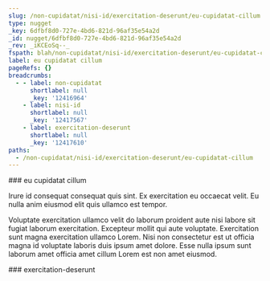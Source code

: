 ```yaml
---
slug: /non-cupidatat/nisi-id/exercitation-deserunt/eu-cupidatat-cillum
type: nugget
_key: 6dfbf8d0-727e-4bd6-821d-96af35e54a2d
_id: nugget/6dfbf8d0-727e-4bd6-821d-96af35e54a2d
_rev: _iKCEoSq--_
fspath: blah/non-cupidatat/nisi-id/exercitation-deserunt/eu-cupidatat-cillum.md
label: eu cupidatat cillum
pageRefs: {}
breadcrumbs:
  - - label: non-cupidatat
      shortlabel: null
      _key: '12416964'
    - label: nisi-id
      shortlabel: null
      _key: '12417567'
    - label: exercitation-deserunt
      shortlabel: null
      _key: '12417610'
paths:
  - /non-cupidatat/nisi-id/exercitation-deserunt/eu-cupidatat-cillum
---
```


<NuggetArea>
<Nugget slug="/non-cupidatat/nisi-id/exercitation-deserunt/eu-cupidatat-cillum" type="nugget" _key="6dfbf8d0-727e-4bd6-821d-96af35e54a2d" _id="nugget/6dfbf8d0-727e-4bd6-821d-96af35e54a2d" _rev="_iKCEoSq--_" fspath="blah/non-cupidatat/nisi-id/exercitation-deserunt/eu-cupidatat-cillum.md" label="eu cupidatat cillum" paths="/non-cupidatat/nisi-id/exercitation-deserunt/eu-cupidatat-cillum">
<NuggetBody>
### eu cupidatat cillum

Irure id consequat consequat quis sint. Ex exercitation eu occaecat velit. Eu nulla anim eiusmod elit quis ullamco est tempor.

Voluptate exercitation ullamco velit do laborum proident aute nisi labore sit fugiat laborum exercitation. Excepteur mollit qui aute voluptate. Exercitation sunt magna exercitation ullamco Lorem. Nisi non consectetur est ut officia magna id voluptate laboris duis ipsum amet dolore. Esse nulla ipsum sunt laborum amet officia amet cillum Lorem est non amet eiusmod.

</NuggetBody>
<Breadcrumbs>
<Crumbs>
<Crumb _key="12416964" label="non-cupidatat" /><Crumb _key="12417567" label="nisi-id" /><Crumb _key="12417610" label="exercitation-deserunt" />
</Crumbs>
</Breadcrumbs>
</Nugget>

<NuggetsInbound>
</NuggetsInbound>
<NuggetsOutbound>
</NuggetsOutbound>
</NuggetArea>
<PassagesInbound>
<Passage direction="inbound" type="passage" _key="12417610" _id="passage/12417610" _rev="_iKCEoSq---" label="exercitation-deserunt" passage="exercitation-deserunt" fspath="blah/non-cupidatat/nisi-id/exercitation-deserunt" paths="/non-cupidatat/nisi-id/exercitation-deserunt" slug="/non-cupidatat/nisi-id/exercitation-deserunt">
<NuggetBody>
### exercitation-deserunt

</NuggetBody>
<Breadcrumbs>
<Crumbs>
<Crumb _key="12416964" label="non-cupidatat" /><Crumb _key="12417567" label="nisi-id" />
</Crumbs>
</Breadcrumbs>
</Passage>

</PassagesInbound>
<PassagesOutbound>
</PassagesOutbound>
